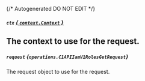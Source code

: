 {/* Autogenerated DO NOT EDIT  */}

##### `ctx` [*{ `context.Context` }*](https://pkg.go.dev/context#Context)
The context to use for the request.
---
##### `request` *{`operations.C1APIIamV1RolesGetRequest`}*
The request object to use for the request.

<Collapsible openLabel={Labels.showProperties} closeLabel={Labels.hideProperties}>
  <C1APIIamV1RolesGetRequest />
</Collapsible>


